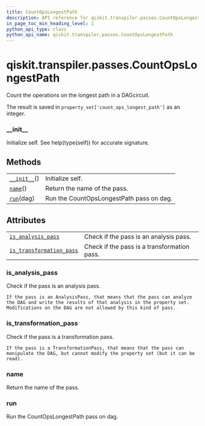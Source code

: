 ```yaml
---
title: CountOpsLongestPath
description: API reference for qiskit.transpiler.passes.CountOpsLongestPath
in_page_toc_min_heading_level: 1
python_api_type: class
python_api_name: qiskit.transpiler.passes.CountOpsLongestPath
---
```


# qiskit.transpiler.passes.CountOpsLongestPath

<Class id="qiskit.transpiler.passes.CountOpsLongestPath" isDedicatedPage={true} github="https://github.com/qiskit/qiskit/tree/stable/0.18/qiskit/transpiler/passes/analysis/count_ops_longest_path.py" signature="CountOpsLongestPath(*args, **kwargs)" modifiers="class">
  Count the operations on the longest path in a DAGcircuit.

  The result is saved in `property_set['count_ops_longest_path']` as an integer.

  ### \_\_init\_\_

  <Function id="qiskit.transpiler.passes.CountOpsLongestPath.__init__" signature="__init__()">
    Initialize self. See help(type(self)) for accurate signature.
  </Function>

  ## Methods

  |                                                                                                                                |                                          |
  | ------------------------------------------------------------------------------------------------------------------------------ | ---------------------------------------- |
  | [`__init__`](#qiskit.transpiler.passes.CountOpsLongestPath.__init__ "qiskit.transpiler.passes.CountOpsLongestPath.__init__")() | Initialize self.                         |
  | [`name`](#qiskit.transpiler.passes.CountOpsLongestPath.name "qiskit.transpiler.passes.CountOpsLongestPath.name")()             | Return the name of the pass.             |
  | [`run`](#qiskit.transpiler.passes.CountOpsLongestPath.run "qiskit.transpiler.passes.CountOpsLongestPath.run")(dag)             | Run the CountOpsLongestPath pass on dag. |

  ## Attributes

  |                                                                                                                                                                        |                                             |
  | ---------------------------------------------------------------------------------------------------------------------------------------------------------------------- | ------------------------------------------- |
  | [`is_analysis_pass`](#qiskit.transpiler.passes.CountOpsLongestPath.is_analysis_pass "qiskit.transpiler.passes.CountOpsLongestPath.is_analysis_pass")                   | Check if the pass is an analysis pass.      |
  | [`is_transformation_pass`](#qiskit.transpiler.passes.CountOpsLongestPath.is_transformation_pass "qiskit.transpiler.passes.CountOpsLongestPath.is_transformation_pass") | Check if the pass is a transformation pass. |

  ### is\_analysis\_pass

  <Attribute id="qiskit.transpiler.passes.CountOpsLongestPath.is_analysis_pass">
    Check if the pass is an analysis pass.

    If the pass is an AnalysisPass, that means that the pass can analyze the DAG and write the results of that analysis in the property set. Modifications on the DAG are not allowed by this kind of pass.
  </Attribute>

  ### is\_transformation\_pass

  <Attribute id="qiskit.transpiler.passes.CountOpsLongestPath.is_transformation_pass">
    Check if the pass is a transformation pass.

    If the pass is a TransformationPass, that means that the pass can manipulate the DAG, but cannot modify the property set (but it can be read).
  </Attribute>

  ### name

  <Function id="qiskit.transpiler.passes.CountOpsLongestPath.name" signature="name()">
    Return the name of the pass.
  </Function>

  ### run

  <Function id="qiskit.transpiler.passes.CountOpsLongestPath.run" signature="run(dag)">
    Run the CountOpsLongestPath pass on dag.
  </Function>
</Class>

